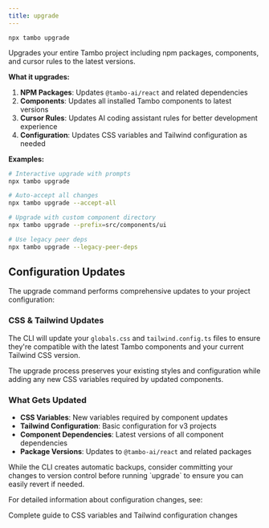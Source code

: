 ```yaml
---
title: upgrade
---
```


`npx tambo upgrade`

Upgrades your entire Tambo project including npm packages, components, and cursor rules to the latest versions.

**What it upgrades:**

1. **NPM Packages**: Updates `@tambo-ai/react` and related dependencies
2. **Components**: Updates all installed Tambo components to latest versions
3. **Cursor Rules**: Updates AI coding assistant rules for better development experience
4. **Configuration**: Updates CSS variables and Tailwind configuration as needed

**Examples:**

```bash
# Interactive upgrade with prompts
npx tambo upgrade

# Auto-accept all changes
npx tambo upgrade --accept-all

# Upgrade with custom component directory
npx tambo upgrade --prefix=src/components/ui

# Use legacy peer deps
npx tambo upgrade --legacy-peer-deps
```

## Configuration Updates

The upgrade command performs comprehensive updates to your project configuration:

### CSS & Tailwind Updates

The CLI will update your `globals.css` and `tailwind.config.ts` files to ensure they're compatible with the latest Tambo components and your current Tailwind CSS version.

<Callout type="info" title="Safe Configuration Updates">
  The upgrade process preserves your existing styles and configuration while
  adding any new CSS variables required by updated components.
</Callout>

### What Gets Updated

- **CSS Variables**: New variables required by component updates
- **Tailwind Configuration**: Basic configuration for v3 projects
- **Component Dependencies**: Latest versions of all component dependencies
- **Package Versions**: Updates to `@tambo-ai/react` and related packages

<Callout type="warn" title="Backup Recommendation">
  While the CLI creates automatic backups, consider committing your changes to
  version control before running `upgrade` to ensure you can easily revert if
  needed.
</Callout>

For detailed information about configuration changes, see:


<Card href="/cli/configuration" title="CSS & Tailwind Configuration">
  Complete guide to CSS variables and Tailwind configuration changes
</Card>
